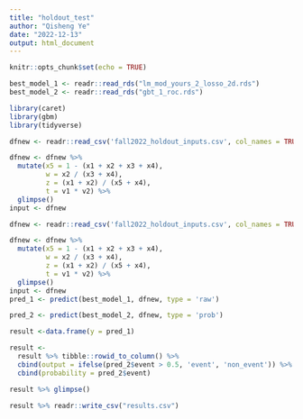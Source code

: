 ```yaml
---
title: "holdout_test"
author: "Qisheng Ye"
date: "2022-12-13"
output: html_document
---
```

```r
knitr::opts_chunk$set(echo = TRUE)
```

```r
best_model_1 <- readr::read_rds("lm_mod_yours_2_losso_2d.rds")
best_model_2 <- readr::read_rds("gbt_1_roc.rds")
```

```r
library(caret)
library(gbm)
library(tidyverse)
```

```r
dfnew <- readr::read_csv('fall2022_holdout_inputs.csv', col_names = TRUE)
```

```r
dfnew <- dfnew %>% 
  mutate(x5 = 1 - (x1 + x2 + x3 + x4),
         w = x2 / (x3 + x4),
         z = (x1 + x2) / (x5 + x4),
         t = v1 * v2) %>% 
  glimpse()
input <- dfnew
```

```r
dfnew <- readr::read_csv('fall2022_holdout_inputs.csv', col_names = TRUE)
```

```r
dfnew <- dfnew %>% 
  mutate(x5 = 1 - (x1 + x2 + x3 + x4),
         w = x2 / (x3 + x4),
         z = (x1 + x2) / (x5 + x4),
         t = v1 * v2) %>% 
  glimpse()
input <- dfnew
pred_1 <- predict(best_model_1, dfnew, type = 'raw')
```

```r
pred_2 <- predict(best_model_2, dfnew, type = 'prob')
```

```r
result <-data.frame(y = pred_1)

result <- 
  result %>% tibble::rowid_to_column() %>%
  cbind(output = ifelse(pred_2$event > 0.5, 'event', 'non_event')) %>%
  cbind(probability = pred_2$event)

result %>% glimpse()
```

```r
result %>% readr::write_csv("results.csv")
```